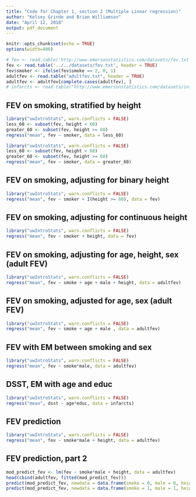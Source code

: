 ```yaml
---
title: "Code for Chapter 1, section 2 (Multiple Linear regression)"
author: "Kelsey Grinde and Brian Williamson"
date: "April 12, 2018"
output: pdf_document
---
```


```r
knitr::opts_chunk$set(echo = TRUE)
options(width=400)
```

```r
# fev <- read.table('http://www.emersonstatistics.com/datasets/fev.txt',header=T)
fev <- read.table('../../datasets/fev.txt', header = TRUE)
fev$smoker <- ifelse(fev$smoke == 2, 0, 1)
adultfev <- read.table("adultfev.txt", header = TRUE)
adultfev <- adultfev[complete.cases(adultfev), ]
# infarcts <- read.table("http://www.emersonstatistics.com/datasets/infarcts.txt", header = TRUE)
```

## FEV on smoking, stratified by height
```r
library("uwIntroStats", warn.conflicts = FALSE)
less_60 <- subset(fev, height < 60)
greater_60 <- subset(fev, height >= 60)
regress("mean", fev ~ smoker, data = less_60)
```
\newpage
```r
library("uwIntroStats", warn.conflicts = FALSE)
less_60 <- subset(fev, height < 60)
greater_60 <- subset(fev, height >= 60)
regress("mean", fev ~ smoker, data = greater_60)
```

\newpage

## FEV on smoking, adjusting for binary height
```r
library("uwIntroStats", warn.conflicts = FALSE)
regress("mean", fev ~ smoker + I(height >= 60), data = fev)
```

\newpage

## FEV on smoking, adjusting for continuous height
```r
library("uwIntroStats", warn.conflicts = FALSE)
regress("mean", fev ~ smoker + height, data = fev)
```

\newpage

## FEV on smoking, adjusting for age, height, sex (adult FEV)
```r
library("uwIntroStats", warn.conflicts = FALSE)
regress("mean", fev ~ smoke + age + male + height, data = adultfev)
```

\newpage

## FEV on smoking, adjusted for age, sex (adult FEV)
```r
library("uwIntroStats", warn.conflicts = FALSE)
regress("mean", fev ~ smoke + age + male , data = adultfev)
```

\newpage

## FEV with EM between smoking and sex
```r
library("uwIntroStats", warn.conflicts = FALSE)
regress("mean", fev ~ smoke*male, data = adultfev)
```

\newpage

## DSST, EM with age and educ
```r
library("uwIntroStats", warn.conflicts = FALSE)
regress("mean", dsst ~ age*educ, data = infarcts)
```

## FEV prediction
```r
library("uwIntroStats", warn.conflicts = FALSE)
regress("mean", fev ~ smoke*male + height, data = adultfev)
```

\newpage

## FEV prediction, part 2
```r
mod_predict_fev <- lm(fev ~ smoke*male + height, data = adultfev)
head(cbind(adultfev, fitted(mod_predict_fev)))
predict(mod_predict_fev, newdata = data.frame(smoke = 0, male = 0, height = 60))
predict(mod_predict_fev, newdata = data.frame(smoke = 1, male = 1, height = 72))
```